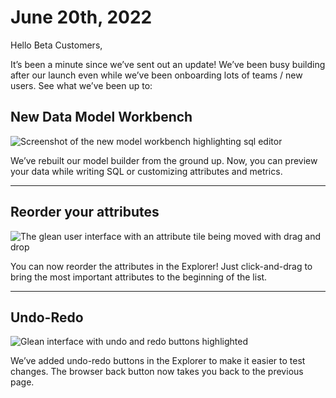 # June 20th, 2022

Hello Beta Customers,

It’s been a minute since we’ve sent out an update! We’ve been busy building after our launch even while we’ve been onboarding lots of teams / new users. See what we’ve been up to:


## New Data Model Workbench

<img src="/product_updates/220620_model_workbench.png" alt="Screenshot of the new model workbench highlighting sql editor" />

We’ve rebuilt our model builder from the ground up. Now, you can preview your data while writing SQL or customizing attributes and metrics.

---

## Reorder your attributes

<img src="/product_updates/220620_reorder_attributes.png" alt="The glean user interface with an attribute tile being moved with drag and drop" />

You can now reorder the attributes in the Explorer! Just click-and-drag to bring the most important attributes to the beginning of the list.

---

## Undo-Redo

<img src="/product_updates/220622_undo_redo.png" alt="Glean interface with undo and redo buttons highlighted" />

We’ve added undo-redo buttons in the Explorer to make it easier to test changes. The browser back button now takes you back to the previous page.
